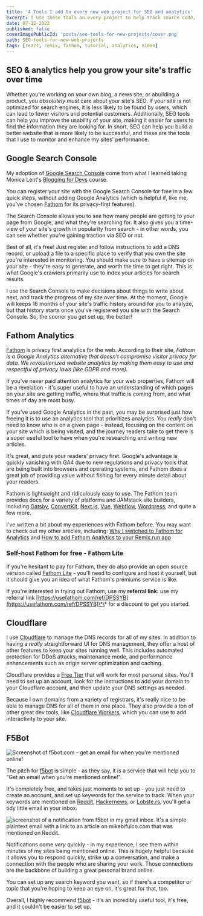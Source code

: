 ```yaml
---
title: '4 Tools I add to every new web project for SEO and analytics'
excerpt: I use these tools on every project to help track source code, monitor traffic on my site, and optimize content for better Search Engine Optimization (SEO).
date: 07-12-2022
published: false
coverImagePublicId: 'posts/seo-tools-for-new-projects/cover.png'
path: SEO-tools-for-new-web-projects
tags: [react, remix, fathom, tutorial, analytics, video]
---
```


## SEO & analytics help you grow your site's traffic over time

Whether you're working on your own blog, a news site, or abuilding a product, you _absolutely must_ care about your site's SEO. If your site is not optimized for search engines, it is less likely to be found by users, which can lead to fewer visitors and potential customers. Additionally, SEO tools can help you improve the usability of your site, making it easier for users to find the information they are looking for. In short, SEO can help you build a better website that is more likely to be successful, and these are the tools that I use to monitor and enhance my sites' performance.

## Google Search Console

My adoption of [Google Search Console](https://search.google.com/search-console/about) come from what I learned taking Monica Lent's [Blogging for Devs](https://bloggingfordevs.com) course.

You can register your site with the Google Search Console for free in a few quick steps, without adding Google Analytics (which is helpful if, like me, you've chosen [Fathom](https://mikebifulco.com/posts/why-fathom-analytics) for its privacy-first features).

The Search Console allows you to see how many people are getting to your page from Google, and what they're searching for. It also gives you a time-view of your site's growth in popularity from search - in other words, you can see whether you're gaining traction via SEO or not.

Best of all, it's free! Just register and follow instructions to add a DNS record, or upload a file to a specific place to verify that you own the site you're interested in monitoring. You should make sure to have a sitemap on your site - they're easy to generate, and worth the time to get right. This is what Google's crawlers primarily use to index your articles for search results.

I use the Search Console to make decisions about things to write about next, and track the progress of my site over time. At the moment, Google will keeps 16 months of your site's traffic history around for you to analyze, but that history starts once you've registered you site with the Search Console. So, the sooner you get set up, the better!

## Fathom Analytics

[Fathom](https://usefathom.com) is privacy first analytics for the web. According to their site, _Fathom is a Google Analytics alternative that doesn’t compromise visitor privacy for data. We revolutionized website analytics by making them easy to use and respectful of privacy laws (like GDPR and more)._

If you've never paid attention analytics for your web properties, Fathom will be a revelation - it's super useful to have an understanding of which pages on your site are getting traffic, where that traffic is coming from, and what times of day are most busy.

If you've used Google Analytics in the past, you may be surprised just how freeing it is to use an analytics tool that prioritizes analytics. You _really_ don't need to know _who_ is on a given page - instead, focusing on the content on your site which is being visited, and the journey readers take to get there is a super useful tool to have when you're researching and writing new articles.

It's great, and puts your readers' privacy first. Google's advantage is quickly vanishing with GA4 due to new regulations and privacy tools that are being built into browsers and operating systems, and Fathom does a great job of providing value without fishing for every minute detail about your readers.

Fathom is lightweight and ridiculously easy to use. The Fathom team provides docs for a variety of platforms and JAMstack site builders, including [Gatsby](https://usefathom.com/docs/integrations/gatsby), [ConvertKit](https://usefathom.com/docs/integrations/convertkit), [Next.js](https://usefathom.com/docs/integrations/next), [Vue](https://usefathom.com/docs/integrations/vue), [Webflow](https://usefathom.com/docs/integrations/webflow), [Wordpress](https://usefathom.com/docs/integrations/wordpress), and quite a few more.

I've written a bit about my experiences with Fathom before. You may want to check out my other articles, including: [Why I switched to Fathom for Analytics](https://mikebifulco.com/posts/why-fathom-analytics) and [How to add Fathom Analytics to your Remix.run app](https://mikebifulco.com/posts/add-fathom-analytics-to-remix)

### Self-host Fathom for free - Fathom Lite

If you're hesitant to pay for Fathom, they do also provide an open source version called [Fathom Lite](https://github.com/usefathom/fathom) - you'll need to configure and host it yourself, but it should give you an idea of what Fathom's premiums service is like.

If you're interested in trying out Fathom, use my **referral link:** use my referral link [https://usefathom.com/ref/DPSSYB](https://usefathom.com/ref/DPSSYB)\*\* for a discount to get you started.

## Cloudflare

I use [Cloudflare](https://cloudflare.com) to manage the DNS records for all of my sites. In addition to having a _really_ straightforward UI for DNS management, they offer a host of other features to keep your sites running well. This includes automated protection for DDoS attacks, maintenance mode, and performance enhancements such as origin server optimization and caching.

Cloudflare provides a [Free Tier](https://www.cloudflare.com/plans/) that will work for most personal sites. You'll need to set up an account, look for the instructions to add your domain to your Cloudflare account, and then update your DNS settings as needed.

Because I own domains from a variety of registrars, it's really nice to be able to manage DNS for all of them in one place. They also provide a ton of other great dev tools, like [Cloudflare Workers](https://workers.cloudflare.com/), which you can use to add interactivity to your site.

## F5Bot

<Image
  publicId="posts/seo-tools-for-new-projects/f5bot"
  alt="Screenshot of f5bot.com - get an email for when you're mentioned online!"
  caption="F5bot is free, and dead simple to set up. "
/>

The pitch for [f5bot](https://f5bot.com) is simple - as they say, it is a service that will help you to "Get an email when you're mentioned online!".

It's completely free, and takes just moments to set up - you just need to create an account, and set up keywords for the service to track. When your keywords are mentioned on [Reddit](https://reddit.com), [Hackernews](https://news.ycombinator.com), or [Lobste.rs](https://lobste.rs), you'll get a tidy little email in your inbox.

<Image
  publicId="posts/seo-tools-for-new-projects/f5bot-notification "
  alt="screenshot of a notification from f5bot in my gmail inbox. It's a simple plaintext email with a link to an article on mikebifulco.com that was mentioned on Reddit."
  caption="This is what typical notification from f5bot looks like."
/>

Notifications come _very_ quickly - in my experience, I see them within minutes of my sites being mentioned online. This is hugely helpful because it allows you to respond quickly, strike up a conversation, and make a connection with the people who are sharing your work. Those connections are the backbone of building a great personal brand online.

You can set up any search keyword you want, so if there's a competitor or topic that you're hoping to keep an eye on, it's great for that, too.

Overall, I highly recommend [f5bot](https://f5bot.com) - it's an incredibly useful tool, it's free, and it couldn't be easier to set up.
